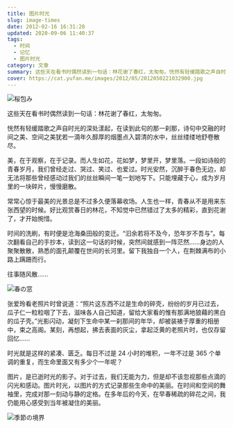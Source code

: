 ```yaml
---
title: 图片时光
slug: image-times
date: 2012-02-16 16:31:28
updated: 2020-09-06 11:40:37
tags:
  - 时间
  - 记忆
  - 图片时光
category: 文章
summary: 这些天在看书时偶然读到一句话：林花谢了春红，太匆匆。恍然有轻缓踏歌之声自时光的深处漾起，在读到此句的那一刹那，诗句中交融的时间之美、空间之美犹若一滴年久醇厚的烟墨点入碧清的水中，丝丝缕缕地舒卷散尽。
cover: https://cat.yufan.me/images/2012/05/2012050221032900.jpg
---
```


![桜包み](https://cat.yufan.me/images/2012/05/2012050320564300.jpg)

<MusicPlayer netease={730690} />

这些天在看书时偶然读到一句话：林花谢了春红，太匆匆。

恍然有轻缓踏歌之声自时光的深处漾起，在读到此句的那一刹那，诗句中交融的时间之美、空间之美犹若一滴年久醇厚的烟墨点入碧清的水中，丝丝缕缕地舒卷散尽。

美，在于观察，在于记录。而人生如花，花如梦，梦里开，梦里落。一段如诗般的青春岁月，我们曾经走过、哭过、笑过、也爱过。时光安然，沉醉于春色无边，却无法将那些曾经感动过我们的丝丝瞬间一笔一划地写下。只能埋藏于心，成为岁月里的一块碎片，慢慢磨散。

常常心惊于最美的光景总是不过多久便落幕收场。人生也一样，青春从不是用来东张西望的时候。好比观赏春日的林花，不知觉中已然错过了太多的精彩，直到花谢了，才开始惋惜。

时间的洗刷，有时便是沧海桑田般的变迁。“汩余若将不及今，恐年岁不吾与”。每次翻看自己的手抄本，读到这一句话的时候，突然间就感到一阵茫然……身边的人聚聚散散，熟悉的面孔颠覆在世间的长河里。留下我独自一个人，在荆棘满布的小路上蹒跚而行。

往事随风散……

![春の窓](https://cat.yufan.me/images/2012/05/2012050320583300.jpg)

张爱玲看老照片时曾说道：“照片这东西不过是生命的碎壳，纷纷的岁月已过去，瓜子仁一粒粒咽了下去，滋味各人自己知道，留给大家看的惟有那满地狼藉的黑白的瓜子壳。”光影闪动，凝刻下生命中某一刹那间的年华，却被装裱于厚重的相册中，束之高阁。某刻，再想起，拂去表面的灰尘，拿起泛黄的老照片时，也仅存留回忆……

时光就是这样的紧凑、匮乏。每日不过是 24 小时的堆积，一年不过是 365 个单调的重复，而生命里面又有多少个一年呢？

图片，是已逝时光的影子。对于过去，我们无能为力，但是却不该忽视那些点滴的闪光和感动。图片时光，以图片的方式记录那些生命中的美丽。在时间和空间的舞袖里，完成对那一刻动与静的定格。在多年后的今天，在早春稀疏的碎花之间，我仍能用心感受到当年被凝住的美丽。

![季節の境界](https://cat.yufan.me/images/2012/05/2012050321012100.jpg)
